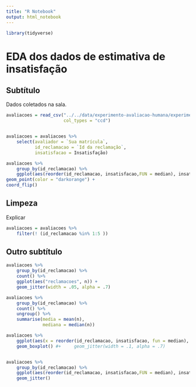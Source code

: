 ```yaml
---
title: "R Notebook"
output: html_notebook
---
```


```r
library(tidyverse)
```

# EDA dos dados de estimativa de insatisfação

## Subtítulo

Dados coletados na sala. 

```r
avaliacoes = read_csv("../../data/experimento-avaliacao-humana/experimento-de-avaliacao.csv", 
                      col_types = "ccd")


avaliacoes = avaliacoes %>% 
    select(avaliador = `Sua matrícula`, 
           id_reclamacao = `Id da reclamação`, 
           insatisfacao = Insatisfação)

avaliacoes %>% 
    group_by(id_reclamacao) %>% 
    ggplot(aes(reorder(id_reclamacao, insatisfacao,FUN = median), insatisfacao, colour = id_reclamacao)) +
geom_point(color = "darkorange") +
coord_flip()

```

## Limpeza

Explicar

```r
avaliacoes = avaliacoes %>% 
    filter(! (id_reclamacao %in% 1:5 ))
```


## Outro subtítulo

```r
avaliacoes %>% 
    group_by(id_reclamacao) %>% 
    count() %>% 
    ggplot(aes("reclamacoes", n)) + 
    geom_jitter(width = .05, alpha = .7)

avaliacoes %>% 
    group_by(id_reclamacao) %>% 
    count() %>%
    ungroup() %>% 
    summarise(media = mean(n), 
              mediana = median(n))


```

```r
avaliacoes %>% 
    ggplot(aes(x = reorder(id_reclamacao, insatisfacao, fun = median), y = insatisfacao)) + 
    geom_boxplot() #+     geom_jitter(width = .1, alpha = .7)



```


```r
avaliacoes %>% 
    group_by(id_reclamacao) %>% 
    ggplot(aes(reorder(id_reclamacao, insatisfacao,FUN = median), insatisfacao, colour = id_reclamacao)) + 
    geom_jitter()
```

